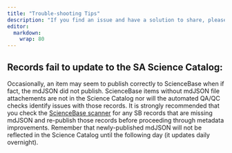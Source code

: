 ```yaml
---
title: "Trouble-shooting Tips"
description: "If you find an issue and have a solution to share, please contact the ASG."
editor: 
  markdown: 
    wrap: 80
---
```


## Records fail to update to the SA Science Catalog:

Occasionally, an item may seem to publish correctly to ScienceBase when if fact,
the mdJSON did not publish. ScienceBase items without mdJSON file attachements
are not in the Science Catalog nor will the automated QA/QC checks identify
issues with those records. It is strongly recommended that you check the
[ScienceBase scanner](http://calcommons.info/sb2/scansb.php) for any SB records
that are missing mdJSON and re-publish those records before proceeding through
metadata improvements. Remember that newly-published mdJSON will not be
reflected in the Science Catalog until the following day (it updates daily
overnight).
